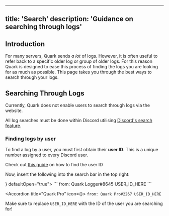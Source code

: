 
---
title: 'Search'
description: 'Guidance on searching through logs'
---

## Introduction

For many servers, Quark sends *a lot* of logs. However, it is often useful to refer back
to a specific older log or group of older logs. For this reason Quark is designed to
ease this process of finding the logs you are looking for as much as possible. This
page takes you through the best ways to search through your logs.


## Searching Through Logs

Currently, Quark does not enable users to search through logs via the website. 

All log searches must be done within Discord utilising [Discord's search feature](https://support.discord.com/hc/en-us/articles/115000468588-Using-Search).

### Finding logs by user

To find a log by a user, you must first obtain their **user ID**. This is a unique number
assigned to every Discord user.

<Tip>Check out [this guide](https://support.discord.com/hc/en-us/articles/206346498-Where-can-I-find-my-User-Server-Message-ID)
on how to find the user ID</Tip>

Now, insert the following into the search bar in the top right:

<AccordionGroup>
  <Accordion title="Quark" icon={<QuarkIcon />} defaultOpen="true">
    ```
    from: Quark Logger#8645 USER_ID_HERE
    ```
  </Accordion>

  <Accordion title="Quark Pro" icon={<QuarkProIcon />}>
    ```
    from: Quark Pro#2267 USER_ID_HERE
    ```
  </Accordion>
</AccordionGroup>

<Note>Make sure to replace `USER_ID_HERE` with the ID of the user you are searching for!</Note>